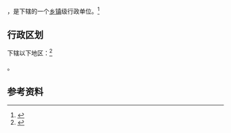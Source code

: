 {{中国乡级行政区|46/90/03/115/000}}

'''{{PAGENAMEBASE}}'''，是{{PRC admin/fullname|46/90/03/115/000|3}}下辖的一个[[乡镇|乡镇]]级行政单位。<ref>{{PRC admin/ref sgc|{{PRC admin/parent|46/90/03/115/000}}}}</ref>

== 行政区划 ==

{{PAGENAMEBASE}}下辖以下地区：<ref>{{PRC admin/ref sgc|46/90/03/115/000}}</ref>

{{PRC admin/children|46/90/03/115/000}}。

== 参考资料 ==

{{reflist}}

{{行政区划小作品}}
{{PRC admin/navcat|46/90/03/115/000}}